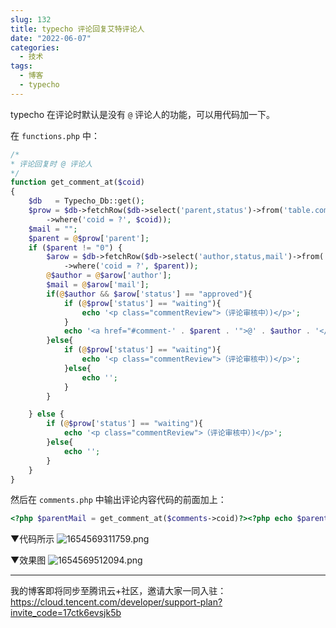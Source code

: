 ```yaml
---
slug: 132
title: typecho 评论回复艾特评论人
date: "2022-06-07"
categories: 
  - 技术
tags: 
  - 博客
  - typecho
---
```



typecho 在评论时默认是没有 `@`  评论人的功能，可以用代码加一下。

在 `functions.php` 中：

```php
/*
* 评论回复时 @ 评论人
*/
function get_comment_at($coid)
{
    $db   = Typecho_Db::get();
    $prow = $db->fetchRow($db->select('parent,status')->from('table.comments')
        ->where('coid = ?', $coid));
    $mail = "";
    $parent = @$prow['parent'];
    if ($parent != "0") {
        $arow = $db->fetchRow($db->select('author,status,mail')->from('table.comments')
            ->where('coid = ?', $parent));
        @$author = @$arow['author'];
        $mail = @$arow['mail'];
        if(@$author && $arow['status'] == "approved"){
            if (@$prow['status'] == "waiting"){
                echo '<p class="commentReview">（评论审核中）)</p>';
            }
            echo '<a href="#comment-' . $parent . '">@' . $author . '</a>';
        }else{
            if (@$prow['status'] == "waiting"){
                echo '<p class="commentReview">（评论审核中）)</p>';
            }else{
                echo '';
            }
        }

    } else {
        if (@$prow['status'] == "waiting"){
            echo '<p class="commentReview">（评论审核中）)</p>';
        }else{
            echo '';
        }
    }
}
```

然后在 `comments.php` 中输出评论内容代码的前面加上：

```php
<?php $parentMail = get_comment_at($comments->coid)?><?php echo $parentMail;?>
```
▼代码所示
![1654569311759.png](https://imgurl.zburu.com/images/2022/06/07/629eb95de8a9f.png)

▼效果图
![1654569512094.png](https://imgurl.zburu.com/images/2022/06/07/629eba26472e8.png)

---

我的博客即将同步至腾讯云+社区，邀请大家一同入驻：https://cloud.tencent.com/developer/support-plan?invite_code=17ctk6evsjk5b
